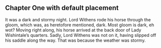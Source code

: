 ## Chapter One [with default placement]{scale=0.8}

It was a dark and stormy night. Lord Withens rode his horse through the gloom,
which was, as heretofore mentioned, dark. Most gloom is dark, eh wot? Moving
right along, his horse arrived at the back door of Lady Wishintale's quarters.
Sadly, Lord Withens was not on it, having slipped off his saddle along the way.
That was because the weather was stormy.

```{=latex}
\foreignlanguage{latin}{\lipsum}
```
